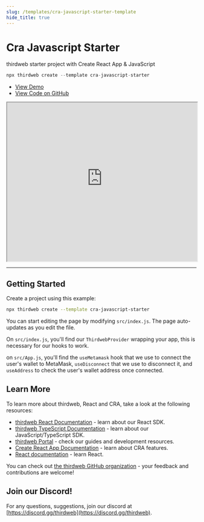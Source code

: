 ```yaml
---
slug: /templates/cra-javascript-starter-template
hide_title: true
---
```


# Cra Javascript Starter

thirdweb starter project with Create React App & JavaScript

```jsx
npx thirdweb create --template cra-javascript-starter
```

<ul>
    <li>
      <a href="https://cra-javascript-starter.thirdweb-example.com" >View Demo</a>
    </li>
    <li>
      <a href="https://github.com/thirdweb-example/cra-javascript-starter">View Code on GitHub</a>
    </li>
  </ul>

<iframe
    src="https://cra-javascript-starter.thirdweb-example.com"
    title="cra-javascript-starter"
    width="100%"
    height="420px"
    scrolling="yes"
    style={{marginBottom: 32, borderRadius: 16,
      border: '1px solid rgba(255,255,255,0.2)'
    }}
  ></iframe>

---

## Getting Started

Create a project using this example:

```bash
npx thirdweb create --template cra-javascript-starter
```

You can start editing the page by modifying `src/index.js`. The page auto-updates as you edit the file.

On `src/index.js`, you'll find our `ThirdwebProvider` wrapping your app, this is necessary for our hooks to work.

on `src/App.js`, you'll find the `useMetamask` hook that we use to connect the user's wallet to MetaMask, `useDisconnect` that we use to disconnect it, and `useAddress` to check the user's wallet address once connected. 

## Learn More

To learn more about thirdweb, React and CRA, take a look at the following resources:

- [thirdweb React Documentation](https://docs.thirdweb.com/react) - learn about our React SDK.
- [thirdweb TypeScript Documentation](https://docs.thirdweb.com/react) - learn about our JavaScript/TypeScript SDK.
- [thirdweb Portal](https://docs.thirdweb.com/react) - check our guides and development resources.
- [Create React App Documentation](https://facebook.github.io/create-react-app/docs/getting-started) - learn about CRA features.
- [React documentation](https://reactjs.org/) - learn React.

You can check out [the thirdweb GitHub organization](https://github.com/thirdweb-dev) - your feedback and contributions are welcome!

## Join our Discord!

For any questions, suggestions, join our discord at [https://discord.gg/thirdweb](https://discord.gg/thirdweb).
